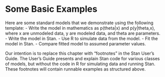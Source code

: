# Some Basic Examples

Here are some standard models that we demonstrate using the following template:
- Write the model in mathematics as p(theta|x) and p(y|theta,x), where x are unmodeled data, y are modeled data, and theta are parameters.
- Write the model in Stan.
- Use R to simulate data from the model.
- Fit the model in Stan.
- Compare fitted model to assumed parameter values.

Our intention is to replace this chapter with "footnotes" in the Stan User's Guide.  The User's Guide presents and explain Stan code for various classes of models, but without the code in R for simulating data and running Stan.  These footnotes will contain runnable examples as structured above.

